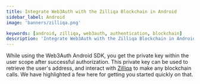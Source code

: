 ```yaml
---
title: Integrate Web3Auth with the Zilliqa Blockchain in Android
sidebar_label: Android
image: 'banners/zilliqa.png'

keywords: [android, zilliqa, web3auth, authentication, blockchain]
description: 'Integrate Web3Auth with the Zilliqa Blockchain in Android | Embedded Wallets'
---
```



<SEO
  title="Integrate Web3Auth with the Zilliqa Blockchain in Android"
  description="Integrate Web3Auth with the Zilliqa Blockchain in Android | Embedded Wallets"
  image="https://web3auth.io/docs/banners/zilliqa.png"
  slug="/embedded-wallets/connect-blockchain/evm/zilliqa/android"
/>

While using the Web3Auth Android SDK, you get the private key within the user scope after successful authorization. This private key can be used to retrieve the user's address, and interact with [Zilliqa](https://www.zilliqa.com/) to make any blockchain calls. We have highlighted a few here for getting you started quickly on that.

<EVMInteraction />
